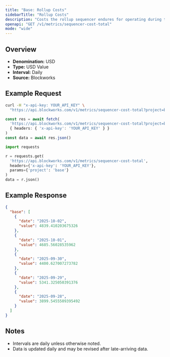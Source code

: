 ```yaml
---
title: "Base: Rollup Costs"
sidebarTitle: "Rollup Costs"
description: "Costs the rollup sequencer endures for operating during the specified time period. Equivalent of cost of goods sold"
openapi: "GET /v1/metrics/sequencer-cost-total"
mode: "wide"
---
```


## Overview

- **Denomination:** USD
- **Type:** USD Value
- **Interval:** Daily
- **Source:** Blockworks

## Example Request

<CodeGroup>

```bash cURL
curl -H "x-api-key: YOUR_API_KEY" \
  "https://api.blockworks.com/v1/metrics/sequencer-cost-total?project=base"
```

```typescript TypeScript
const res = await fetch(
  'https://api.blockworks.com/v1/metrics/sequencer-cost-total?project=base',
  { headers: { 'x-api-key': 'YOUR_API_KEY' } }
)
const data = await res.json()
```

```python Python
import requests

r = requests.get(
  'https://api.blockworks.com/v1/metrics/sequencer-cost-total',
  headers={'x-api-key': 'YOUR_API_KEY'},
  params={'project': 'base'}
)
data = r.json()
```

</CodeGroup>

## Example Response

```json
{
  "base": [
    {
      "date": "2025-10-02",
      "value": 4839.410203675326
    },
    {
      "date": "2025-10-01",
      "value": 4685.56028535962
    },
    {
      "date": "2025-09-30",
      "value": 4400.627007273782
    },
    {
      "date": "2025-09-29",
      "value": 5341.325050391376
    },
    {
      "date": "2025-09-28",
      "value": 3899.5455509395492
    }
  ]
}
```

## Notes
- Intervals are daily unless otherwise noted.
- Data is updated daily and may be revised after late-arriving data.